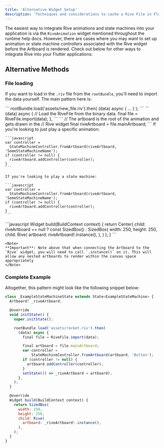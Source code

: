 ```yaml
---
title: 'Alternative Widget Setup'
description: 'Techniques and considerations to cache a Rive File in Flutter.'
---
```



The easiest way to integrate Rive animations and state machines into your application is via the `RiveAnimation` widget mentioned throughout the runtime help docs. However, there are cases where you may want to set up animation or state machine controllers associated with the Rive widget before the Artboard is rendered. Check out below for other ways to integrate Rive into your Flutter applications:

## Alternative Methods

### File loading

If you want to load in the `.riv` file from the `rootBundle`, you'll need to import the data yourself. The main pattern here is:

<Steps>
  <Step title="Load in the bytes of the `.riv` file" />
  <Step title="Use the `RiveFile` class to parse the data and get a reference to the file" />
  <Step title="Create a reference to the Artboard you want to display, from that file" />
  <Step title="(Optional) Associate controllers to an Artboard (i.e `StateMachineController`)" />
  <Step title="Render the `Rive` widget with the artboard reference" />
</Steps>

<Steps>
  <Step title="Load in the bytes from .riv">
    ```
    rootBundle.load('assets/new_file.riv').then(
      (data) async {
        ...
      }
    );
    ```
  </Step>
  <Step title="Use RiveFile to parse bytes">
    ```
    (data) async {
        // Load the RiveFile from the binary data.
        final file = RiveFile.import(data);
    },
    ```
  </Step>
  <Step title="Create an Artboard reference">
    ```
    // The artboard is the root of the animation and gets drawn in the
    // Rive widget
    final riveArtboard = file.mainArtboard;
    ```
  </Step>
  <Step title="Associate controllers to an Artboard">
    If you're looking to just play a specific animation:

    ```javascript
    var controller =
      StateMachineController.fromArtboard(riveArtboard, 'SomeStateMachineName');
    if (controller != null) {
      riveArtboard.addController(controller);
    }
    ```

    If you're looking to play a state machine:

    ```javascript
    var controller =
      StateMachineController.fromArtboard(riveArtboard, 'SomeStateMachineName');
    if (controller != null) {
      riveArtboard.addController(controller);
    }
    ```
  </Step>
  <Step title="Render the Rive widget">
    ```javascript
    Widget build(BuildContext context) {
      return Center(
        child: riveArtboard == null
          ? const SizedBox()
          : SizedBox(
              width: 250,
              height: 250,
              child: Rive(
                artboard: riveArtboard!.instance(),
              ),
            )
      );
    }
    ```

    <Note>
    **Important**: Note above that when connecting the Artboard to the `Rive` widget, you will need to call `.instance()` on it. This will allow any nested artboards to render within the canvas space appropriately
    </Note>
  </Step>
</Steps>

### Complete Example

Altogether, this pattern might look like the following snippet below:

```javascript
class _ExampleStateMachineState extends State<ExampleStateMachine> {
  Artboard? _riveArtboard;

  @override
  void initState() {
    super.initState();

    rootBundle.load('assets/rocket.riv').then(
      (data) async {
        final file = RiveFile.import(data);

        final artboard = file.mainArtboard;
        var controller =
            StateMachineController.fromArtboard(artboard, 'Button');
        if (controller != null) {
          artboard.addController(controller);
        }
        setState(() => _riveArtboard = artboard);
      },
    );
  }

  @override
  Widget build(BuildContext context) {
    return SizedBox(
      width: 250,
      height: 250,
      child: Rive(
        artboard: _riveArtboard!.instance(),
      ),
    );
  }
}
```